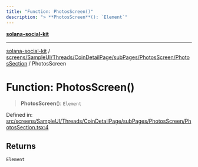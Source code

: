 ```yaml
---
title: "Function: PhotosScreen()"
description: "> **PhotosScreen**(): `Element`"
---
```


[**solana-social-kit**](../../../../../../../../README.mdx)

***

[solana-social-kit](../../../../../../../../README.mdx) / [screens/SampleUI/Threads/CoinDetailPage/subPages/PhotosScreen/PhotosSection](../README.mdx) / PhotosScreen

# Function: PhotosScreen()

> **PhotosScreen**(): `Element`

Defined in: [src/screens/SampleUI/Threads/CoinDetailPage/subPages/PhotosScreen/PhotosSection.tsx:4](https://github.com/SendArcade/solana-social-starter/blob/03568260ca96ed63f77049843c721de1cb011893/src/screens/SampleUI/Threads/CoinDetailPage/subPages/PhotosScreen/PhotosSection.tsx#L4)

## Returns

`Element`
